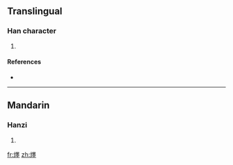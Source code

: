 ==Translingual==

===Han character===
{{Han char|rn=86|rad=火|as=15|sn=19|four=9681<sub>4</sub>|canj=火田土土 (FWGG)}}

# {{defn|Han|sort=火15}}

====References====
* {{Han ref|kx=0686.150|dkj=19539|hdz=32245.130|uh=7205|ud=29189|bh=F26D|bd=62061}}

----

==Mandarin==

===Hanzi===
{{cmn-hanzi|pin=[[mò]] ([[mo4]])|wg=mo<sup>4</sup>}}

# {{defn|Mandarin|sort=火15}}

[[fr:爅]]
[[zh:爅]]